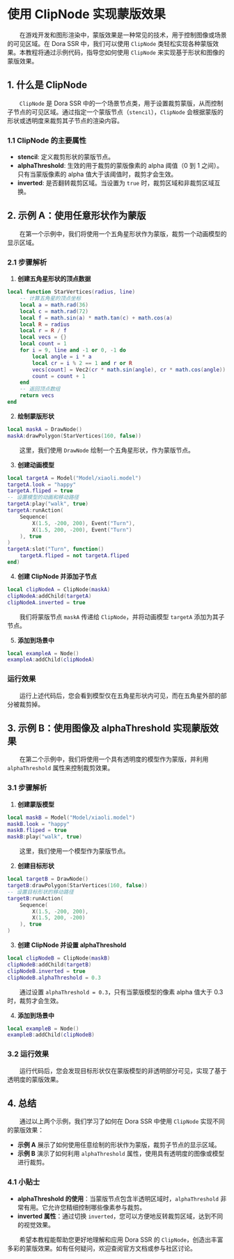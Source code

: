 
# 使用 ClipNode 实现蒙版效果

&emsp;&emsp;在游戏开发和图形渲染中，蒙版效果是一种常见的技术，用于控制图像或场景的可见区域。在 Dora SSR 中，我们可以使用 `ClipNode` 类轻松实现各种蒙版效果。本教程将通过示例代码，指导您如何使用 `ClipNode` 来实现基于形状和图像的蒙版效果。

## 1. 什么是 ClipNode

&emsp;&emsp;`ClipNode` 是 Dora SSR 中的一个场景节点类，用于设置裁剪蒙版，从而控制子节点的可见区域。通过指定一个蒙版节点（`stencil`），`ClipNode` 会根据蒙版的形状或透明度来裁剪其子节点的渲染内容。

### 1.1 ClipNode 的主要属性

- **stencil**: 定义裁剪形状的蒙版节点。
- **alphaThreshold**: 生效的用于裁剪的蒙版像素的 alpha 阈值（0 到 1 之间）。只有当蒙版像素的 alpha 值大于该阈值时，裁剪才会生效。
- **inverted**: 是否翻转裁剪区域。当设置为 `true` 时，裁剪区域和非裁剪区域互换。

## 2. 示例 A：使用任意形状作为蒙版

&emsp;&emsp;在第一个示例中，我们将使用一个五角星形状作为蒙版，裁剪一个动画模型的显示区域。

### 2.1 步骤解析

1. **创建五角星形状的顶点数据**

<Tabs groupId="language-select">
<TabItem value="lua" label="Lua">

```lua
local function StarVertices(radius, line)
	-- 计算五角星的顶点坐标
	local a = math.rad(36)
	local c = math.rad(72)
	local f = math.sin(a) * math.tan(c) + math.cos(a)
	local R = radius
	local r = R / f
	local vecs = {}
	local count = 1
	for i = 9, line and -1 or 0, -1 do
		local angle = i * a
		local cr = i % 2 == 1 and r or R
		vecs[count] = Vec2(cr * math.sin(angle), cr * math.cos(angle))
		count = count + 1
	end
	-- 返回顶点数组
	return vecs
end
```

</TabItem>
</Tabs>

2. **绘制蒙版形状**

<Tabs groupId="language-select">
<TabItem value="lua" label="Lua">

```lua
local maskA = DrawNode()
maskA:drawPolygon(StarVertices(160, false))
```

</TabItem>
</Tabs>

&emsp;&emsp;这里，我们使用 `DrawNode` 绘制一个五角星形状，作为蒙版节点。

3. **创建动画模型**

<Tabs groupId="language-select">
<TabItem value="lua" label="Lua">

```lua
local targetA = Model("Model/xiaoli.model")
targetA.look = "happy"
targetA.fliped = true
-- 设置模型的动画和移动路径
targetA:play("walk", true)
targetA:runAction(
	Sequence(
		X(1.5, -200, 200), Event("Turn"),
		X(1.5, 200, -200), Event("Turn")
	), true
)
targetA:slot("Turn", function()
	targetA.fliped = not targetA.fliped
end)
```

</TabItem>
</Tabs>

4. **创建 ClipNode 并添加子节点**

<Tabs groupId="language-select">
<TabItem value="lua" label="Lua">

```lua
local clipNodeA = ClipNode(maskA)
clipNodeA:addChild(targetA)
clipNodeA.inverted = true
```

</TabItem>
</Tabs>

&emsp;&emsp;我们将蒙版节点 `maskA` 传递给 `ClipNode`，并将动画模型 `targetA` 添加为其子节点。

5. **添加到场景中**

<Tabs groupId="language-select">
<TabItem value="lua" label="Lua">

```lua
local exampleA = Node()
exampleA:addChild(clipNodeA)
```

</TabItem>
</Tabs>

### 运行效果

&emsp;&emsp;运行上述代码后，您会看到模型仅在五角星形状内可见，而在五角星外部的部分被裁剪掉。

## 3. 示例 B：使用图像及 alphaThreshold 实现蒙版效果

&emsp;&emsp;在第二个示例中，我们将使用一个具有透明度的模型作为蒙版，并利用 `alphaThreshold` 属性来控制裁剪效果。

### 3.1 步骤解析

1. **创建蒙版模型**

<Tabs groupId="language-select">
<TabItem value="lua" label="Lua">

```lua
local maskB = Model("Model/xiaoli.model")
maskB.look = "happy"
maskB.fliped = true
maskB:play("walk", true)
```

</TabItem>
</Tabs>

&emsp;&emsp;这里，我们使用一个模型作为蒙版节点。

2. **创建目标形状**

<Tabs groupId="language-select">
<TabItem value="lua" label="Lua">

```lua
local targetB = DrawNode()
targetB:drawPolygon(StarVertices(160, false))
-- 设置目标形状的移动路径
targetB:runAction(
	Sequence(
		X(1.5, -200, 200),
		X(1.5, 200, -200)
	), true
)
```

</TabItem>
</Tabs>

3. **创建 ClipNode 并设置 alphaThreshold**

<Tabs groupId="language-select">
<TabItem value="lua" label="Lua">

```lua
local clipNodeB = ClipNode(maskB)
clipNodeB:addChild(targetB)
clipNodeB.inverted = true
clipNodeB.alphaThreshold = 0.3
```

</TabItem>
</Tabs>

&emsp;&emsp;通过设置 `alphaThreshold = 0.3`，只有当蒙版模型的像素 alpha 值大于 0.3 时，裁剪才会生效。

4. **添加到场景中**

<Tabs groupId="language-select">
<TabItem value="lua" label="Lua">

```lua
local exampleB = Node()
exampleB:addChild(clipNodeB)
```

</TabItem>
</Tabs>

### 3.2 运行效果

&emsp;&emsp;运行代码后，您会发现目标形状仅在蒙版模型的非透明部分可见，实现了基于透明度的蒙版效果。

## 4. 总结

&emsp;&emsp;通过以上两个示例，我们学习了如何在 Dora SSR 中使用 `ClipNode` 实现不同的蒙版效果：

- **示例 A** 展示了如何使用任意绘制的形状作为蒙版，裁剪子节点的显示区域。
- **示例 B** 演示了如何利用 `alphaThreshold` 属性，使用具有透明度的图像或模型进行裁剪。

### 4.1 小贴士

- **alphaThreshold 的使用**：当蒙版节点包含半透明区域时，`alphaThreshold` 非常有用。它允许您精细控制哪些像素参与裁剪。
- **inverted 属性**：通过切换 `inverted`，您可以方便地反转裁剪区域，达到不同的视觉效果。

&emsp;&emsp;希望本教程能帮助您更好地理解和应用 Dora SSR 的 `ClipNode`，创造出丰富多彩的蒙版效果。如有任何疑问，欢迎查阅官方文档或参与社区讨论。
